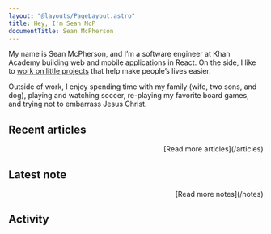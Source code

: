 ```yaml
---
layout: "@layouts/PageLayout.astro"
title: Hey, I'm Sean McP
documentTitle: Sean McPherson
---
```



My name is Sean McPherson, and I’m a software engineer at Khan Academy building
web and mobile applications in React. On the side, I like to
[work on little projects](https://github.com/seanmcp) that help make people’s
lives easier.

Outside of work, I enjoy spending time with my family (wife, two sons, and dog),
playing and watching soccer, re-playing my favorite board games, and trying not
to embarrass Jesus Christ.

## Recent articles

<ArticleList count={3} />

<p style="text-align:right">[Read more articles](/articles)</p>

## Latest note

<NoteList count={1} headingLevel={3} />

<p style="text-align:right">[Read more notes](/notes)</p>

## Activity

<ActivityGraph />

